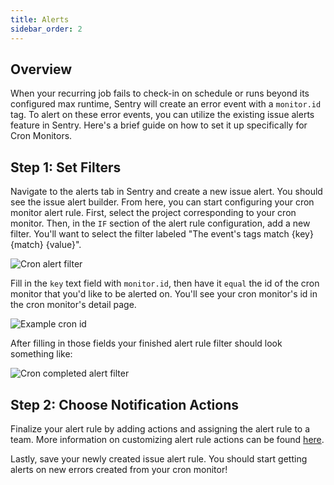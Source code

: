 ```yaml
---
title: Alerts
sidebar_order: 2
---
```


## Overview

When your recurring job fails to check-in on schedule or runs beyond its configured max runtime, Sentry will create an error event with a `monitor.id` tag. To alert on these error events, you can utilize the existing issue alerts feature in Sentry. Here's a brief guide on how to set it up specifically for Cron Monitors.

## Step 1: Set Filters

Navigate to the alerts tab in Sentry and create a new issue alert. You should see the issue alert builder. From here, you can start configuring your cron monitor alert rule. First, select the project corresponding to your cron monitor. Then, in the `IF` section of the alert rule configuration, add a new filter. You'll want to select the filter labeled "The event's tags match {key} {match} {value}".

![Cron alert filter](cron-alert-filter.png)

Fill in the `key` text field with `monitor.id`, then have it `equal` the id of the cron monitor that you'd like to be alerted on. You'll see your cron monitor's id in the cron monitor's detail page.

![Example cron id](cron-id-example.png)

After filling in those fields your finished alert rule filter should look something like:

![Cron completed alert filter](cron-completed-alert-filter.png)

## Step 2: Choose Notification Actions

Finalize your alert rule by adding actions and assigning the alert rule to a team. More information on customizing alert rule actions can be found [here](/product/alerts/create-alerts/issue-alert-config/#then-conditions-actions).

Lastly, save your newly created issue alert rule. You should start getting alerts on new errors created from your cron monitor!

